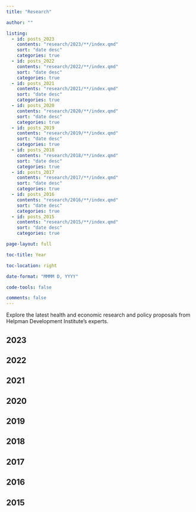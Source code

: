 ```yaml
---
title: "Research"

author: ""

listing:
  - id: posts_2023
    contents: "research/2023/**/index.qmd"
    sort: "date desc"
    categories: true
  - id: posts_2022
    contents: "research/2022/**/index.qmd"
    sort: "date desc"
    categories: true
  - id: posts_2021
    contents: "research/2021/**/index.qmd"
    sort: "date desc"
    categories: true
  - id: posts_2020
    contents: "research/2020/**/index.qmd"
    sort: "date desc"
    categories: true
  - id: posts_2019
    contents: "research/2019/**/index.qmd"
    sort: "date desc"
    categories: true
  - id: posts_2018
    contents: "research/2018/**/index.qmd"
    sort: "date desc"
    categories: true
  - id: posts_2017
    contents: "research/2017/**/index.qmd"
    sort: "date desc"
    categories: true
  - id: posts_2016
    contents: "research/2016/**/index.qmd"
    sort: "date desc"
    categories: true
  - id: posts_2015
    contents: "research/2015/**/index.qmd"
    sort: "date desc"
    categories: true

page-layout: full

toc-title: Year

toc-location: right

date-format: "MMMM D, YYYY"

code-tools: false

comments: false
---
```


Explore the latest health and economic research and policy proposals from Helpman Development Institute's experts.

## 2023

::: {#posts_2023}
:::

## 2022

::: {#posts_2022}
:::

## 2021

::: {#posts_2021}
:::

## 2020

::: {#posts_2020}
:::

## 2019

::: {#posts_2019}
:::

## 2018

::: {#posts_2018}
:::

## 2017

::: {#posts_2017}
:::

## 2016

::: {#posts_2016}
:::

## 2015

::: {#posts_2015}
:::
